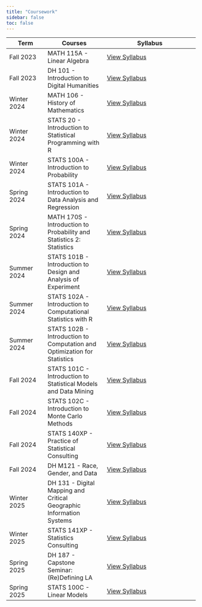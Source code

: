 ```yaml
---
title: "Coursework"
sidebar: false
toc: false
---
```


| Term      | Courses              | Syllabus                        |
|--------------|----------------------|----------------------------------|
| Fall 2023    | MATH 115A - Linear Algebra      | [View Syllabus](syllabus/stats-101c.pdf){target="_blank"} |
| Fall 2023    | DH 101 - Introduction to Digital Humanities      | [View Syllabus](syllabus/stats-101c.pdf){target="_blank"} |
| Winter 2024  | MATH 106 - History of Mathematics     | [View Syllabus](syllabus/Math 106.pdf){target="_blank"} |
| Winter 2024  | STATS 20 - Introduction to Statistical Programming with R    | [View Syllabus](syllabus/Stats 20.pdf){target="_blank"} |
| Winter 2024  | STATS 100A - Introduction to Probability    | [View Syllabus](syllabus/Stats 100A.pdf){target="_blank"} |
| Spring 2024  | STATS 101A - Introduction to Data Analysis and Regression   | [View Syllabus](syllabus/Stats 101A.pdf){target="_blank"} |
| Spring 2024  | MATH 170S - Introduction to Probability and Statistics 2: Statistics   | [View Syllabus](syllabus/data-sci-102a.pdf){target="_blank"} |
| Summer 2024  | STATS 101B - Introduction to Design and Analysis of Experiment   | [View Syllabus](syllabus/Stats 101B.pdf){target="_blank"} |
| Summer 2024  | STATS 102A - Introduction to Computational Statistics with R   | [View Syllabus](syllabus/Stats 102A.pdf){target="_blank"} |
| Summer 2024  | STATS 102B - Introduction to Computation and Optimization for Statistics   | [View Syllabus](syllabus/Stats 102B.pdf){target="_blank"} |
| Fall 2024  | STATS 101C - Introduction to Statistical Models and Data Mining   | [View Syllabus](syllabus/Stats 101C.pdf){target="_blank"} |
| Fall 2024  | STATS 102C - Introduction to Monte Carlo Methods   | [View Syllabus](syllabus/Stats 102C.pdf){target="_blank"} |
| Fall 2024  | STATS 140XP - Practice of Statistical Consulting   | [View Syllabus](syllabus/Stats 140XP.pdf){target="_blank"} |
| Fall 2024  | DH M121 - Race, Gender, and Data   | [View Syllabus](syllabus/DH M121.pdf){target="_blank"} |
| Winter 2025  | DH 131 - Digital Mapping and Critical Geographic Information Systems   | [View Syllabus](syllabus/DH 131.pdf){target="_blank"} |
| Winter 2025  | STATS 141XP - Statistics Consulting   | [View Syllabus](syllabus/Stats 141XP.pdf){target="_blank"} |
| Spring 2025  | DH 187 - Capstone Seminar: (Re)Defining LA   | [View Syllabus](syllabus/DH 187.pdf){target="_blank"} |
| Spring 2025  | STATS 100C - Linear Models   | [View Syllabus](syllabus/Stats 100C.pdf){target="_blank"} |
